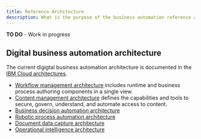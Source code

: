 ```yaml
---
title: Reference Architecture
description: What is the purpose of the business automation reference architecture?
---
```



<InlineNotification kind="warning">
<strong>TO DO</strong> - Work in progress
</InlineNotification>

## Digital business automation architecture

The current digigtal business automation architecture is documented in the [IBM Cloud architectures](https://www.ibm.com/cloud/architecture/architectures/dba-architecture). 

* [Workflow management architecture](https://www.ibm.com/cloud/architecture/architectures/workflowDomain) includes runtime and business process authoring components in a single view. 
* [Content management architecture](https://www.ibm.com/cloud/architecture/architectures/contentManagementdomain) defines the capabilities and tools to secure, govern, understand, and automate access to content.
* [Business decision automation architecture](https://www.ibm.com/cloud/architecture/architectures/businessDecisionAutomationDomain)
* [Robotic process automation architecture](https://www.ibm.com/cloud/architecture/architectures/businessDecisionAutomationDomain)
* [Document data capture architecture](https://www.ibm.com/cloud/architecture/architectures/captureDomain)
* [Operational intelligence architecture](https://www.ibm.com/cloud/architecture/architectures/operationalIntelligenceArchitecture)